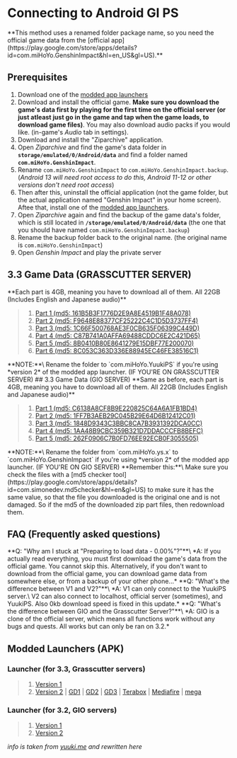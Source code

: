 
# Connecting to Android GI PS
<Callout type="info">
  **This method uses a renamed folder package name, so you need the official game data from the [official app](https://play.google.com/store/apps/details?id=com.miHoYo.GenshinImpact&hl=en_US&gl=US).**
</Callout>

## Prerequisites
1. Download one of the [modded app launchers](https://ps-docs.theonesaya.repl.co/GenshinImpact/wyuukips_android#modded-launchers-apk)
2. Download and install the official game. **Make sure you download the game's data first by playing for the first time on the official server (or just atleast just go in the game and tap when the game loads, to download game files)**. You may also download audio packs if you would like. (in-game's *Audio* tab in settings).
3. Download and install the "Ziparchive" application.
4. Open *Ziparchive* and find the game's data folder in **`storage/emulated/0/Android/data`** and find a folder named **`com.miHoYo.GenshinImpact`**.
5. Rename `com.miHoYo.GenshinImpact` to `com.miHoYo.GenshinImpact.backup`. (*Android 13 will need root access to do this, Android 11-12 or other versions don't need root access*)
6. Then after this, uninstall the official application (not the game folder, but the actual application named "Genshin Impact" in your home screen). Aftee that, install one of the [modded app launchers](https://ps-docs.theonesaya.repl.co/GenshinImpact/wyuukips_android#modded-launchers-apk).
7. Open *Ziparchive* again and find the backup of the game data's folder, which is still located in **`/storage/emulated/0/Android/data`** (the one that you should have named `com.miHoYo.GenshinImpact.backup`)
8. Rename the backup folder back to the original name. (the original name is `com.miHoYo.GenshinImpact`)
9. Open *Genshin Impact* and play the private server

## 3.3 Game Data (GRASSCUTTER SERVER)
<Callout type="info">
  **Each part is 4GB, meaning you have to download all of them. All 22GB (Includes English and Japanese audio)**
</Callout>

> 1. [Part 1 (md5: 161B5B3F1776D2E9A8E4519B1F48A078)](https://anonfiles.com/W3y8j1Nay6/com.miHoYo.GenshinImpact_z01)
> 2. [Part 2 (md5: F9648E88377CF25222C4C1D5D3737FF4)](https://anonfiles.com/Z8K3jaN9y9/com.miHoYo.GenshinImpact_z02)
> 3. [Part 3 (md5: 1C66F500768AE3F0CB635F06399C449D)](https://anonfiles.com/cbQ9keN4y4/com.miHoYo.GenshinImpact_z03)
> 4. [Part 4 (md5: C87B741A0AFFA69488CDDC6E2C421D65)](https://anonfiles.com/z3c7l4Ney9/com.miHoYo.GenshinImpact_z04)
> 5. [Part 5 (md5: 8B0410B80E8641279E15DBF77E200070)](https://anonfiles.com/vat4lcN8y7/com.miHoYo.GenshinImpact_z05)
> 6. [Part 6 (md5: 8C053C363D336E88945EC46FE38516C1)](https://anonfiles.com/0aJ8m7Ney1/com.miHoYo.GenshinImpact_zip)
<Callout type="info">
  **NOTE:**\
  Rename the folder to `com.miHoYo.YuukiPS` if you're using *version 2* of the modded app launcher. (IF YOU'RE ON GRASSCUTTER SERVER)
</Callout>
## 3.3 Game Data (GIO SERVER)
<Callout type="info">
  **Same as before, each part is 4GB, meaning you have to download all of them. All 22GB (Includes English and Japanese audio)**
</Callout>

> 1. [Part 1 (md5: C6138A8CF8B9E220825C64A6A1FB1BD4)](https://anonfiles.com/j0adp3Nfyb/com.miHoYo.ys.x_z01)
> 2. [Part 2 (md5: 1FF7B3AEB29C045B29E64D6B12412C01)](https://anonfiles.com/kb00p4N3y0/com.miHoYo.ys.x_z02)
> 3. [Part 3 (md5: 1848D9343C3BBC8CA7B3931392DCA0CC)](https://anonfiles.com/EbM4peN6y6/com.miHoYo.ys.x_z03)
> 4. [Part 4 (md5: 1AA48B9CBC359B321D7DDACCCFB8BEFC)](https://anonfiles.com/Hcnaq4N2yb/com.miHoYo.ys.x_z04)
> 5. [Part 5 (md5: 262F0906C7B0FD76EE92ECB0F3055505)](https://anonfiles.com/vft8q2N6yf/com.miHoYo.ys.x_zip)

<Callout type="info">
  **NOTE:**\
  Rename the folder from `com.miHoYo.ys.x` to `com.miHoYo.GenshinImpact` if you're using *version 2* of the modded app launcher. (IF YOU'RE ON GIO SERVER)
</Callout>


<Callout type="info">
  **Remember this:**\
  Make sure you check the files with a [md5 checker tool](https://play.google.com/store/apps/details?id=com.simonedev.md5checker&hl=en&gl=US) to make sure it has the same value, so that the file you downloaded is the original one and is not damaged. So if the md5 of the downloaded zip part files, then redownload them.
</Callout>

## FAQ (Frequently asked questions)
<Callout type="info" emoji="💬">
  **Q: "Why am I stuck at "Preparing to load data - 0.00%"?"**\
  *A: If you actually read everything, you must first download the game's data from the official game. You cannot skip this. Alternatively, if you don't want to download from the official game, you can download game data from somewhere else, or from a backup of your other phone...*
</Callout>
<Callout type="info" emoji="💬">
  **Q: "What's the difference between V1 and V2?"**\
  *A: V1 can only connect to the YuukiPS server.\
  V2 can also connect to localhost, official server (sometimes), and YuukiPS. Also 0kb download speed is fixed in this update.*
</Callout>
<Callout type="info" emoji="💬">
  **Q: "What's the difference between GIO and the Grasscutter Server?"**\
  *A: GIO is a clone of the official server, which means all functions work without any bugs and quests. All works but can only be ran on 3.2.*
</Callout>

## Modded Launchers (APK)
### Launcher (for 3.3, Grasscutter servers)
> 1. [Version 1](https://file2.yuuki.me/p/Public/Local_EU/Project/GenshinImpact/Data/Android/3.3.0/Global/YuukiPS.apk)
> 2. [Version 2](https://file2.yuuki.me/p/Public/Local_EU/Project/GenshinImpact/Data/Android/3.3.0/Global/YuukiPS_V2.apk) | [GD1](https://file.yuuki.me/0:/Project/GenshinImpact/Data/Android/3.3.0/Global/YuukiPS_V2.apk) | [GD2](https://file2.yuuki.me/GD1/Project/GenshinImpact/Data/Android/3.3.0/Global/YuukiPS_V2.apk) | [GD3](https://file2.yuuki.me/GD2/Project/GenshinImpact/Data/Android/3.3.0/Global/YuukiPS_V2.apk) | [Terabox](https://terabox.com/s/1cE9SJVfrMB3qsqKFHoBSgQ) | [Mediafire](https://www.mediafire.com/file/98ipo58puxdngxv/YuukiPS_V2.apk/file) | [mega](https://mega.nz/file/U4tVAIZK#fnoWQoy96PpJeS_FKnUPQdOnKTpE8JY2LIq7M8fsGng)

### Launcher (for 3.2, GIO servers)
> 1. [Version 1](https://file2.yuuki.me/p/Public/Local_EU/Project/GenshinImpact/Data/Android/3.2.0/Global/YuukiPS.apk)
> 2. [Version 2](https://file2.yuuki.me/p/Public/Local_EU/Project/GenshinImpact/Data/Android/3.2.0/Global/YuukiPS_V2.apk)


*info is taken from [yuuki.me](https://www.yuuki.me/2022/12/genshin-impact-private-server-android.html) and rewritten here*